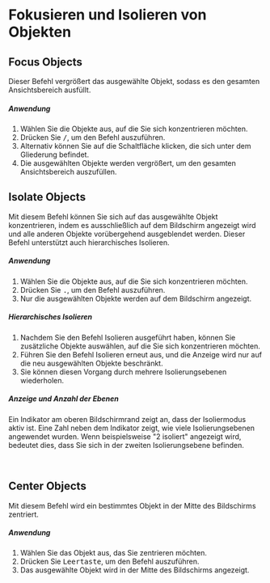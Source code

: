 
# Fokusieren und Isolieren von Objekten

## Focus Objects

Dieser Befehl vergrößert das ausgewählte Objekt, sodass es den gesamten Ansichtsbereich ausfüllt.

<Reference shortcut="/ (Slash)" command="Viewport: Focus" button="" />

##### Anwendung

1. Wählen Sie die Objekte aus, auf die Sie sich konzentrieren möchten.
2. Drücken Sie <kbd>/</kbd>, um den Befehl auszuführen.
3. Alternativ können Sie auf die Schaltfläche <ButtonIcon type="button-focus" /> klicken, die sich unter dem Gliederung befindet.
4. Die ausgewählten Objekte werden vergrößert, um den gesamten Ansichtsbereich auszufüllen.

## Isolate Objects

Mit diesem Befehl können Sie sich auf das ausgewählte Objekt konzentrieren, indem es ausschließlich auf dem Bildschirm angezeigt wird und alle anderen Objekte vorübergehend ausgeblendet werden. Dieser Befehl unterstützt auch hierarchisches Isolieren.

<Reference shortcut=". (Period)" command="Isolate" button="" />

##### Anwendung

1. Wählen Sie die Objekte aus, auf die Sie sich konzentrieren möchten.
2. Drücken Sie <kbd>.</kbd>, um den Befehl auszuführen.
3. Nur die ausgewählten Objekte werden auf dem Bildschirm angezeigt.

##### Hierarchisches Isolieren

1. Nachdem Sie den Befehl Isolieren ausgeführt haben, können Sie zusätzliche Objekte auswählen, auf die Sie sich konzentrieren möchten.
2. Führen Sie den Befehl Isolieren erneut aus, und die Anzeige wird nur auf die neu ausgewählten Objekte beschränkt.
3. Sie können diesen Vorgang durch mehrere Isolierungsebenen wiederholen.

##### Anzeige und Anzahl der Ebenen

Ein Indikator am oberen Bildschirmrand zeigt an, dass der Isoliermodus aktiv ist. Eine Zahl neben dem Indikator zeigt, wie viele Isolierungsebenen angewendet wurden. Wenn beispielsweise "2 isoliert" angezeigt wird, bedeutet dies, dass Sie sich in der zweiten Isolierungsebene befinden.

<br/>
<VideoPlayer fileName="isolate"/>

## Center Objects

Mit diesem Befehl wird ein bestimmtes Objekt in der Mitte des Bildschirms zentriert.

<Reference shortcut="Leertaste" command="Viewport: navigate to selection" button="" />

##### Anwendung

1. Wählen Sie das Objekt aus, das Sie zentrieren möchten.
2. Drücken Sie <kbd>Leertaste</kbd>, um den Befehl auszuführen.
3. Das ausgewählte Objekt wird in der Mitte des Bildschirms angezeigt.